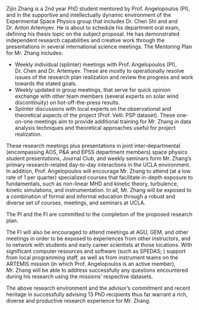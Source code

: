 Zijin Zhang is a 2nd year PhD student mentored by Prof. Angelopoulos (PI), and in the supportive and intellectually dynamic environment of the Experimental Space Physics group that includes Dr. Chen Shi and and Dr. Anton Artemyev. He is about to schedule his department oral exam, defining his thesis topic on the subject proposal. He has demonstrated independent research capabilities and creative work through the presentations in several international science meetings. The Mentoring Plan for Mr. Zhang includes:


- Weekly individual (splinter) meetings with Prof. Angelopoulos (PI), Dr. Chen and Dr. Artemyev. These are mostly to operationally resolve issues of the research plan realization and review the progress and work towards the stated goals. 
- Weekly updated in group meetings, that serve for quick opinion exchange with other team members (several experts on solar wind discontinuity) on hot-off-the-press results.
- Splinter discussions with local experts on the observational and theoretical aspects of the project (Prof. Velli: PSP dataset). These one-on-one meetings aim to provide additional training for Mr. Zhang in data analysis techniques and theoretical approaches useful for project realization. 

These research meetings plus presentations in joint inter-departmental (encompassing AOS, P\&A and EPSS department members) space physics student presentations, Journal Club, and weekly seminars form Mr. Zhang's primary research-related day-to-day interactions in the UCLA environment. In addition, Prof. Angelopoulos will encourage Mr. Zhang to attend (at a low rate of 1 per quarter) specialized courses that facilitate in-depth exposure to fundamentals, such as non-linear MHD and kinetic theory, turbulence, kinetic simulations, and instrumentation. In all, Mr. Zhang will be exposed to a combination of formal and informal education through a robust and diverse set of courses, meetings, and seminars at UCLA.

The PI and the FI are committed to the completion of the proposed research plan.

The FI will also be encouraged to attend meetings at AGU, GEM, and other meetings in order to be exposed to experiences from other instructors, and to network with students and early career scientists at those locations.
With significant computer resources and software (such as SPEDAS; \citep{Angelopoulos19}) support from local programming staff, as well as from instrument teams on the ARTEMIS mission (in which Prof. Angelopoulos is an active member), Mr. Zhang will be able to address successfully any questions encountered during his research using the missions’ respective datasets.

The above research environment and the advisor’s commitment and recent heritage in successfully advising 13 PhD recipients thus far warrant a rich, diverse and productive research experience for Mr. Zhang.
